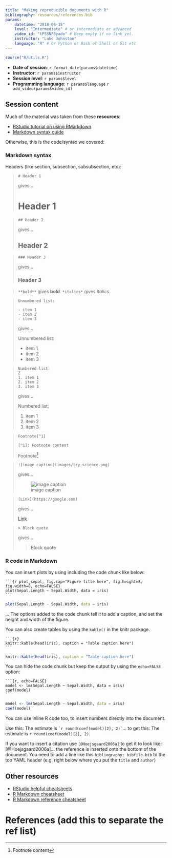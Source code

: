 ```yaml
---
title: "Making reproducible documents with R"
bibliography: resources/references.bib
params:
    datetime: "2018-06-15"
    level: "Intermediate" # or intermediate or advanced
    video_id: "tPSSNF3yado" # Keep empty if no link yet.
    instructor: "Luke Johnston"
    language: "R" # Or Python or Bash or Shell or Git etc
---
```


```r
source("R/utils.R")
```

- **Date of session**: `r format_date(params$datetime)`
- **Instructor**: `r params$instructor`
- **Session level**: `r params$level`
- **Programming language**: `r params$language`
`r add_video(params$video_id)`

## Session content

Much of the material was taken from these **resources**:

- [RStudio tutorial on using RMarkdown](https://rmarkdown.rstudio.com/lesson-1.html)
- [Markdown syntax guide](https://rmarkdown.rstudio.com/authoring_basics.html)

Otherwise, this is the code/syntax we covered:

### Markdown syntax

Headers (like section, subsection, subsubsection, etc):

> `# Header 1`
> 
> gives...
> 
> # Header 1

> `## Header 2`
> 
> gives...
> 
> ## Header 2

> `### Header 3`
> 
> gives...
> 
> ### Header 3

> `**bold**` gives **bold**. `*italics*` gives *italics*.

> ```
> Unnumbered list:
>
> - item 1
> - item 2
> - item 3
> ```
>
> gives...
>
> Unnumbered list:
>
> - item 1
> - item 2
> - item 3

> ```
> Numbered list:
Z
> 1. item 1
> 2. item 2
> 3. item 3
> ```
>
> gives...
>
> Numbered list:
>
> 1. item 1
> 2. item 2
> 3. item 3

> ```
> Footnote[^1]
>
> [^1]: Footnote content
> ```
>
> Footnote[^1]
>
> [^1]: Footnote content

> ```
> ![image caption](images/try-science.png)
> ```
>
> gives...
>
> ![image caption](images/try-science.png)

> ```
> [Link](https://google.com)
> ```
>
> gives...
>
> [Link](https://google.com)

> ```
> > Block quote 
> ```
>
> gives...
>
> > Block quote 

### R code in Markdown

You can insert plots by using including the code chunk like below:

<pre class="markdown"><code>&#96;&#96;&#96;{r plot_sepal, fig.cap="Figure title here", fig.height=8, fig.width=8, echo=FALSE}
plot(Sepal.Length ~ Sepal.Width, data = iris)
&#96;&#96;&#96;
</code></pre>

```r
plot(Sepal.Length ~ Sepal.Width, data = iris)
```

... The options added to the code chunk tell it to add a caption, and set the
height and width of the figure.

You can also create tables by using the `kable()` in the knitr package.

<pre class="markdown"><code>&#96;&#96;&#96;{r}
knitr::kable(head(iris), caption = "Table caption here")
&#96;&#96;&#96;
</code></pre>
```r
knitr::kable(head(iris), caption = "Table caption here")
```

You can hide the code chunk but keep the output by using the `echo=FALSE` option:

<pre class="markdown"><code>&#96;&#96;&#96;{r, echo=FALSE}
model <- lm(Sepal.Length ~ Sepal.Width, data = iris)
coef(model)
&#96;&#96;&#96;
</code></pre>

```r
model <- lm(Sepal.Length ~ Sepal.Width, data = iris)
coef(model)
```

You can use inline R code too, to insert numbers directly into the document.

Use this: The estimate is <code>&#96;r round(coef(model)[2], 2)&#96;</code>... to get this:
The estimate is `r round(coef(model)[2], 2)`.

If you want to insert a citation use `[@Hoejsgaard2006a]` to get it to look
like: [@Hoejsgaard2006a]... the reference is inserted onto the bottom of the
document. You need to add a line like this `bibliography: bibfile.bib` to the top
YAML header (e.g. right below where you put the `title` and `author`)

## Other resources

- [RStudio helpful cheatsheets](https://www.rstudio.com/resources/cheatsheets/)
- [R Markdown cheatsheet](https://github.com/rstudio/cheatsheets/raw/master/rmarkdown-2.0.pdf)
- [R Markdown reference cheatsheet](https://www.rstudio.com/wp-content/uploads/2015/03/rmarkdown-reference.pdf)

# References (add this to separate the ref list)
